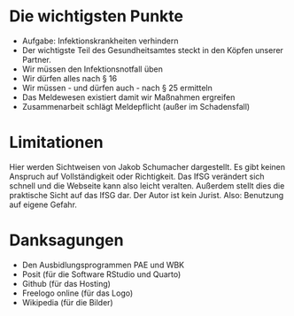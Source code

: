 

# Die wichtigsten Punkte
* Aufgabe: Infektionskrankheiten verhindern
* Der wichtigste Teil des Gesundheitsamtes steckt in den Köpfen unserer Partner.
* Wir müssen den Infektionsnotfall üben
* Wir dürfen alles nach § 16
* Wir müssen - und dürfen auch - nach § 25 ermitteln
* Das Meldewesen existiert damit wir Maßnahmen ergreifen
* Zusammenarbeit schlägt Meldepflicht (außer im Schadensfall)


# Limitationen
Hier werden Sichtweisen von Jakob Schumacher dargestellt. Es gibt keinen Anspruch auf Vollständigkeit oder Richtigkeit. Das IfSG verändert sich schnell und die Webseite kann also leicht veralten. Außerdem stellt dies die praktische Sicht auf das IfSG dar. Der Autor ist kein Jurist. Also: Benutzung auf eigene Gefahr.

# Danksagungen
* Den Ausbidlungsprogrammen PAE und WBK
* Posit (für die Software RStudio und Quarto)
* Github (für das Hosting)
* Freelogo online (für das Logo)
* Wikipedia (für die Bilder)
